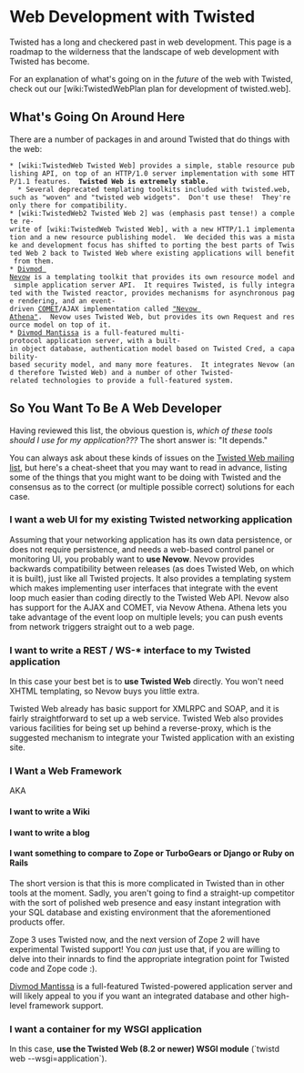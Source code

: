 = Web Development with Twisted =

Twisted has a long and checkered past in web development.  This page is a roadmap to the wilderness that the landscape of web development with Twisted has become.

For an explanation of what's going on in the ''future'' of the web with Twisted, check out our [wiki:TwistedWebPlan plan for development of twisted.web].

== What's Going On Around Here ==

There are a number of packages in and around Twisted that do things with the web:

 * [wiki:TwistedWeb Twisted Web] provides a simple, stable resource publishing API, on top of an HTTP/1.0 server implementation with some HTTP/1.1 features.  '''Twisted Web is extremely stable.'''
   * Several deprecated templating toolkits included with twisted.web, such as "woven" and "twisted web widgets".  Don't use these!  They're only there for compatibility.
 * [wiki:TwistedWeb2 Twisted Web 2] was (emphasis past tense!) a complete re-write of [wiki:TwistedWeb Twisted Web], with a new HTTP/1.1 implementation and a new resource publishing model.  We decided this was a mistake and development focus has shifted to porting the best parts of Twisted Web 2 back to Twisted Web where existing applications will benefit from them.
 * [http://divmod.org/trac/wiki/DivmodNevow Divmod Nevow] is a templating toolkit that provides its own resource model and simple application server API.  It requires Twisted, is fully integrated with the Twisted reactor, provides mechanisms for asynchronous page rendering, and an event-driven [http://en.wikipedia.org/wiki/COMET_(programming) COMET]/AJAX implementation called [http://divmod.org/trac/wiki/DivmodNevow/Athena "Nevow Athena"].  Nevow uses Twisted Web, but provides its own Request and resource model on top of it.
 * [http://divmod.org/trac/wiki/DivmodMantissa Divmod Mantissa] is a full-featured multi-protocol application server, with a built-in object database, authentication model based on Twisted Cred, a capability-based security model, and many more features.  It integrates Nevow (and therefore Twisted Web) and a number of other Twisted-related technologies to provide a full-featured system.

== So You Want To Be A Web Developer ==

Having reviewed this list, the obvious question is, ''which of these tools should I use for my application???''  The short answer is: "It depends."

You can always ask about these kinds of issues on the [http://twistedmatrix.com/cgi-bin/mailman/listinfo/twisted-web Twisted Web mailing list], but here's a cheat-sheet that you may want to read in advance, listing some of the things that you might want to be doing with Twisted and the consensus as to the correct (or multiple possible correct) solutions for each case.

=== I want a web UI for my existing Twisted networking application ===

Assuming that your networking application has its own data persistence, or does not require persistence, and needs a web-based control panel or monitoring UI, you probably want to '''use Nevow'''.  Nevow provides backwards compatibility between releases (as does Twisted Web, on which it is built), just like all Twisted projects.  It also provides a templating system  which makes implementing user interfaces that integrate with the event loop much easier than coding directly to the Twisted Web API.  Nevow also has support for the AJAX and COMET, via Nevow Athena.  Athena lets you take advantage of the event loop on multiple levels; you can push events from network triggers straight out to a web page.

=== I want to write a REST / WS-* interface to my Twisted application ===

In this case your best bet is to '''use Twisted Web''' directly.  You won't need XHTML templating, so Nevow buys you little extra.

Twisted Web already has basic support for XMLRPC and SOAP, and it is fairly straightforward to set up a web service.  Twisted Web also provides various facilities for being set up behind a reverse-proxy, which is the suggested mechanism to integrate your Twisted application with an existing site.

=== I Want a Web Framework ===

AKA

==== I want to write a Wiki ====
==== I want to write a blog ====
==== I want something to compare to Zope or TurboGears or Django or Ruby on Rails ====

The short version is that this is more complicated in Twisted than in other tools at the moment.  Sadly, you aren't going to find a straight-up competitor  with the sort of polished web presence and easy instant integration with your SQL database and existing environment that the aforementioned products offer.

Zope 3 uses Twisted now, and the next version of Zope 2 will have experimental Twisted support!  You ''can'' just use that, if you are willing to delve into their innards to find the appropriate integration point for Twisted code and Zope code :).

[http://divmod.org/trac/wiki/DivmodMantissa Divmod Mantissa] is a full-featured Twisted-powered application server and will likely appeal to you if you want an integrated database and other high-level framework support.

=== I want a container for my WSGI application ===

In this case, '''use the Twisted Web (8.2 or newer) WSGI module''' (`twistd web --wsgi=application`).
